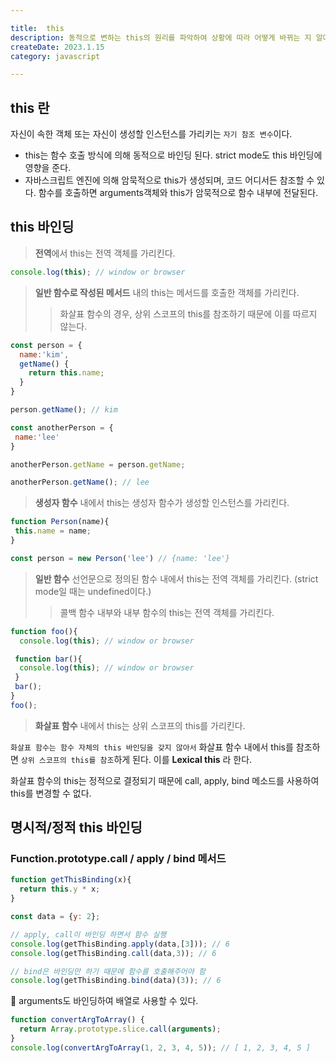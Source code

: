 ```yaml
---

title:  this
description: 동적으로 변하는 this의 원리를 파악하여 상황에 따라 어떻게 바뀌는 지 알아보자.
createDate: 2023.1.15
category: javascript

---
```


## this 란

자신이 속한 객체 또는 자신이 생성할 인스턴스를 가리키는 `자기 참조 변수`이다.

- this는 함수 호출 방식에 의해 동적으로 바인딩 된다. strict mode도 this 바인딩에 영향을 준다.
- 자바스크립트 엔진에 의해 암묵적으로 this가 생성되며, 코드 어디서든 참조할 수 있다. 함수를 호출하면 arguments객체와 this가 암묵적으로 함수 내부에 전달된다.

## this 바인딩

> **전역**에서 this는 전역 객체를 가리킨다.
> 

```jsx
console.log(this); // window or browser
```

> **일반 함수로 작성된 메서드** 내의 this는 메서드를 호출한 객체를 가리킨다.
> 
> 
> > 화살표 함수의 경우, 상위 스코프의 this를 참조하기 때문에 이를 따르지 않는다.
> > 

```jsx
const person = {
  name:'kim',
  getName() {
    return this.name;
  }
}

person.getName(); // kim

const anotherPerson = {
 name:'lee'
}

anotherPerson.getName = person.getName;

anotherPerson.getName(); // lee
```

> **생성자 함수** 내에서 this는 생성자 함수가 생성할 인스턴스를 가리킨다.
> 

```jsx
function Person(name){
 this.name = name;
}

const person = new Person('lee') // {name: 'lee'}
```

> **일반 함수** 선언문으로 정의된 함수 내에서 this는 전역 객체를 가리킨다. (strict mode일 때는 undefined이다.)
> 
> 
> > 콜백 함수 내부와 내부 함수의 this는 전역 객체를 가리킨다.
> > 

```jsx
function foo(){
  console.log(this); // window or browser

 function bar(){
  console.log(this); // window or browser
 }
 bar();
}
foo();
```

> **화살표 함수** 내에서 this는 상위 스코프의 this를 가리킨다.
> 

`화살표 함수는 함수 자체의 this 바인딩을 갖지 않아서` 화살표 함수 내에서 this를 참조하면 `상위 스코프의 this를 참조`하게 된다. 이를 **Lexical this** 라 한다. 

화살표 함수의 this는 정적으로 결정되기 때문에 call, apply, bind 메소드를 사용하여 this를 변경할 수 없다.

## 명시적/정적 this 바인딩

### Function.prototype.call / apply / bind 메서드

```jsx
function getThisBinding(x){
  return this.y * x;
}

const data = {y: 2};

// apply, call이 바인딩 하면서 함수 실행
console.log(getThisBinding.apply(data,[3])); // 6
console.log(getThisBinding.call(data,3)); // 6

// bind은 바인딩만 하기 때문에 함수를 호출해주어야 함
console.log(getThisBinding.bind(data)(3)); // 6
```

📌 arguments도 바인딩하여 배열로 사용할 수 있다.

```jsx
function convertArgToArray() {
  return Array.prototype.slice.call(arguments);
}
console.log(convertArgToArray(1, 2, 3, 4, 5)); // [ 1, 2, 3, 4, 5 ]
```
